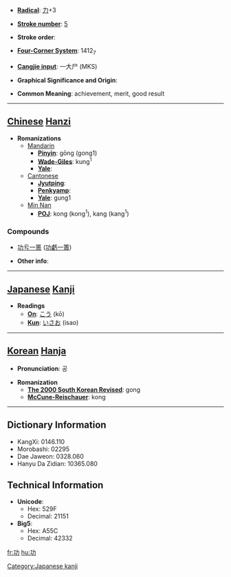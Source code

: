 * '''[[Wiktionary:Chinese radical index| Radical]]''': [[Wiktionary:Chinese radical index 力|力]]+3

* '''[[Wiktionary:Chinese total strokes index|Stroke number]]''': [[Wiktionary:Chinese total strokes index 5|5]]

* '''Stroke order''': 

* '''[[Wiktionary:Chinese four corner index|Four-Corner System]]''': 1412<sub>7</sub>

* '''[[Wiktionary:Chinese Cangjie index|Cangjie input]]''': 一大尸 (MKS)

* '''Graphical Significance and Origin''': 

* '''Common Meaning''': achievement, merit, good result

----

== [[Chinese]] [[Hanzi]] ==

* '''Romanizations'''
** [[Mandarin]]
*** '''[[Pinyin]]''': gōng (gong1)
*** '''[[Wade-Giles]]''': kung<sup>1</sup>
*** '''[[Yale]]''': 
**[[Cantonese]]
***'''[[Jyutping]]''':
***'''[[Penkyamp]]''': 
***'''[[Yale]]''': gung1
**[[wikipedia:Min_Nan|Min Nan]]
***'''[[wikipedia:POJ|POJ]]''': kong (kong<sup>1</sup>), kang (kang<sup>1</sup>)

===Compounds===
{{top}}
*[[功亏一篑]] ([[功虧一簣]])
{{mid}}
{{bottom}}

* '''Other info''': 

----

== [[Japanese]] [[Kanji]] ==

* '''Readings'''
** '''[[On]]''': [[こう]] (kō)
** '''[[Kun]]''': [[いさお]] (isao)

[[Category:Japanese kanji]]
----

== [[Korean]] [[Hanja]] ==

* '''Pronunciation''': 공

* '''Romanization'''
** '''[[The 2000 South Korean Revised Romanization|The 2000 South Korean Revised]]''': gong
** '''[[McCune-Reischauer]]''': kong

----

== Dictionary Information ==

* KangXi: 0146.110
* Morobashi: 02295
* Dae Jaweon: 0328.060
* Hanyu Da Zidian: 10365.080

== Technical Information ==

* '''Unicode''':
** Hex: 529F
** Decimal: 21151
* '''Big5''':
** Hex: A55C
** Decimal: 42332

[[fr:功]]
[[hu:功]]